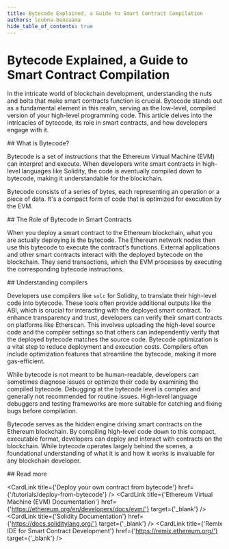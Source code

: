 ```yaml
---
title: Bytecode Explained, a Guide to Smart Contract Compilation
authors: loubna-benzaama
hide_table_of_contents: true
---
```


# Bytecode Explained, a Guide to Smart Contract Compilation

In the intricate world of blockchain development, understanding the nuts and bolts that make smart contracts function is crucial. Bytecode stands out as a fundamental element in this realm, serving as the low-level, compiled version of your high-level programming code. This article delves into the intricacies of bytecode, its role in smart contracts, and how developers engage with it.

<StepSection>
## What is Bytecode?

Bytecode is a set of instructions that the Ethereum Virtual Machine (EVM) can interpret and execute. When developers write smart contracts in high-level languages like Solidity, the code is eventually compiled down to bytecode, making it understandable for the blockchain.

Bytecode consists of a series of bytes, each representing an operation or a piece of data. It's a compact form of code that is optimized for execution by the EVM.
</StepSection>

<StepSection>
## The Role of Bytecode in Smart Contracts

When you deploy a smart contract to the Ethereum blockchain, what you are actually deploying is the bytecode. The Ethereum network nodes then use this bytecode to execute the contract's functions. External applications and other smart contracts interact with the deployed bytecode on the blockchain. They send transactions, which the EVM processes by executing the corresponding bytecode instructions.
</StepSection>

<StepSection>
## Understanding compilers

Developers use compilers like `solc` for Solidity, to translate their high-level code into bytecode. These tools often provide additional outputs like the ABI, which is crucial for interacting with the deployed smart contract.
To enhance transparency and trust, developers can verify their smart contracts on platforms like Etherscan. This involves uploading the high-level source code and the compiler settings so that others can independently verify that the deployed bytecode matches the source code. Bytecode optimization is a vital step to reduce deployment and execution costs. Compilers often include optimization features that streamline the bytecode, making it more gas-efficient.

While bytecode is not meant to be human-readable, developers can sometimes diagnose issues or optimize their code by examining the compiled bytecode. Debugging at the bytecode level is complex and generally not recommended for routine issues. High-level language debuggers and testing frameworks are more suitable for catching and fixing bugs before compilation.

Bytecode serves as the hidden engine driving smart contracts on the Ethereum blockchain. By compiling high-level code down to this compact, executable format, developers can deploy and interact with contracts on the blockchain. While bytecode operates largely behind the scenes, a foundational understanding of what it is and how it works is invaluable for any blockchain developer.
</StepSection>

<StepSection>
## Read more

<CardLink
    title={'Deploy your own contract from bytecode'}
    href={'/tutorials/deploy-from-bytecode'}
/>
<CardLink
    title={'Ethereum Virtual Machine (EVM) Documentation'}
    href={'https://ethereum.org/en/developers/docs/evm/'}
    target={'_blank'}
/>
<CardLink
    title={'Solidity Documentation'}
    href={'https://docs.soliditylang.org/'}
    target={'_blank'}
/>
<CardLink
    title={'Remix IDE for Smart Contract Development'}
    href={'https://remix.ethereum.org/'}
    target={'_blank'}
/>
</StepSection>
